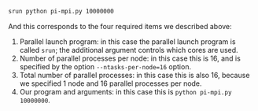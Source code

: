```bash
srun python pi-mpi.py 10000000
```

And this corresponds to the four required items we described above:

1. Parallel launch program: in this case the parallel launch program
   is called `srun`; the additional argument controls which cores are
   used.
2. Number of parallel processes per node: in this case this is 16,
   and is specified by the option `--ntasks-per-node=16` option.
3. Total number of parallel processes: in this case this is also 16,
   because we specified 1 node and 16 parallel processes per node.
4. Our program and arguments: in this case this is 
   `python pi-mpi.py 10000000`.
